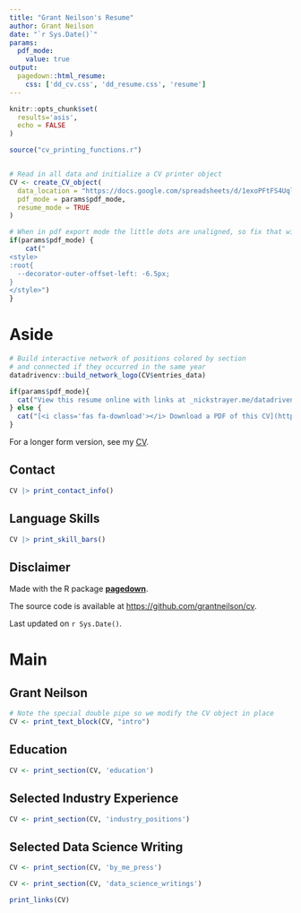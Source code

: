 ```yaml
---
title: "Grant Neilson's Resume"
author: Grant Neilson
date: "`r Sys.Date()`"
params:
  pdf_mode:
    value: true
output:
  pagedown::html_resume:
    css: ['dd_cv.css', 'dd_resume.css', 'resume']
---
```


```r
knitr::opts_chunk$set(
  results='asis', 
  echo = FALSE
)

source("cv_printing_functions.r")


# Read in all data and initialize a CV printer object
CV <- create_CV_object(
  data_location = "https://docs.google.com/spreadsheets/d/1exoPFtFS4UqllxQtywjVLUhCALChZor5nA4yhZQVgaM/edit?gid=917338460#gid=917338460",
  pdf_mode = params$pdf_mode,
  resume_mode = TRUE
)

```


```r
# When in pdf export mode the little dots are unaligned, so fix that with some conditional CSS.
if(params$pdf_mode) {
    cat("
<style>
:root{
  --decorator-outer-offset-left: -6.5px;
}
</style>")
}
```


Aside
================================================================================


```r
# Build interactive network of positions colored by section
# and connected if they occurred in the same year
datadrivencv::build_network_logo(CV$entries_data)
```



```r
if(params$pdf_mode){
  cat("View this resume online with links at _nickstrayer.me/datadrivencv/resume_")
} else {
  cat("[<i class='fas fa-download'></i> Download a PDF of this CV](https://github.com/nstrayer/cv/raw/master/strayer_resume.pdf)")
}
```


For a longer form version, see my [CV](nickstrayer.me/cv/).

Contact {#contact}
--------------------------------------------------------------------------------

```r
CV |> print_contact_info()
```



Language Skills {#skills}
--------------------------------------------------------------------------------

```r
CV |> print_skill_bars()
```



Disclaimer {#disclaimer}
--------------------------------------------------------------------------------

Made with the R package [**pagedown**](https://github.com/rstudio/pagedown). 

The source code is available at [https://github.com/grantneilson/cv](https://github.com/grantneilson/cv).

Last updated on `r Sys.Date()`.



Main
================================================================================

Grant Neilson {#title}
--------------------------------------------------------------------------------

```r
# Note the special double pipe so we modify the CV object in place
CV <- print_text_block(CV, "intro") 
```



Education {data-icon=graduation-cap data-concise=true}
--------------------------------------------------------------------------------

```r
CV <- print_section(CV, 'education')
```


Selected Industry Experience {data-icon=suitcase data-concise=true}
--------------------------------------------------------------------------------


```r
CV <- print_section(CV, 'industry_positions')
```


Selected Data Science Writing {data-icon=chart-line data-concise=true}
--------------------------------------------------------------------------------

```r
CV <- print_section(CV, 'by_me_press')
```


```r
CV <- print_section(CV, 'data_science_writings')
```


```r
print_links(CV)
```

